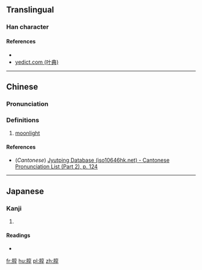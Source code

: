 ==Translingual==

===Han character===
{{Han char|rn=74|rad=月|as=08|sn=12|four=|canj=BYRD|ids=⿰月享}}

====References====
* {{Han ref|kx=0506.020|dkj=14373|dj=0885.060|hdz=32090.040|uh=671C|ud=26396}}
*[http://yedict.com/htm/67/671C.htm yedict.com (叶典)]

----

==Chinese==
{{zh-forms}}

===Pronunciation===
{{zh-pron
|m=tūn
|c=tan1
|mc=
|oc=
|ma=
|cat=n
}}

===Definitions===
# [[moonlight]]

====References====
*(''Cantonese'') [http://www.iso10646hk.net/jp/document/download.jsp Jyutping Database (iso10646hk.net) - Cantonese Pronunciation List (Part 2), p. 124]

----

==Japanese==

===Kanji===
{{ja-kanji|grade=|rs=月08}}

# {{defn|lang=ja|sort=月08}}

====Readings====
* {{ja-readings|on=[[とん]] (ton)|kun=[[つきのひかり]] (tsukinohikari)}}

[[fr:朜]]
[[hu:朜]]
[[pl:朜]]
[[zh:朜]]